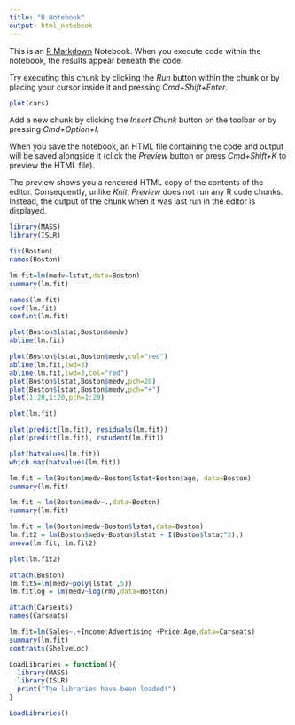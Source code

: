 ```yaml
---
title: "R Notebook"
output: html_notebook
---
```


This is an [R Markdown](http://rmarkdown.rstudio.com) Notebook. When you execute code within the notebook, the results appear beneath the code. 

Try executing this chunk by clicking the *Run* button within the chunk or by placing your cursor inside it and pressing *Cmd+Shift+Enter*. 

```r
plot(cars)
```


Add a new chunk by clicking the *Insert Chunk* button on the toolbar or by pressing *Cmd+Option+I*.

When you save the notebook, an HTML file containing the code and output will be saved alongside it (click the *Preview* button or press *Cmd+Shift+K* to preview the HTML file). 

The preview shows you a rendered HTML copy of the contents of the editor. Consequently, unlike *Knit*, *Preview* does not run any R code chunks. Instead, the output of the chunk when it was last run in the editor is displayed.

```r
library(MASS)
library(ISLR)
```

```r
fix(Boston)
names(Boston)
```

```r
lm.fit=lm(medv~lstat,data=Boston)
summary(lm.fit)
```

```r
names(lm.fit)
coef(lm.fit)
confint(lm.fit)
```

```r
plot(Boston$lstat,Boston$medv)
abline(lm.fit)
```

```r
plot(Boston$lstat,Boston$medv,col="red")
abline(lm.fit,lwd=3)
abline(lm.fit,lwd=3,col="red")
plot(Boston$lstat,Boston$medv,pch=20)
plot(Boston$lstat,Boston$medv,pch="+")
plot(1:20,1:20,pch=1:20)
```

```r
plot(lm.fit)
```

```r
plot(predict(lm.fit), residuals(lm.fit))
plot(predict(lm.fit), rstudent(lm.fit))
```
```r
plot(hatvalues(lm.fit))
which.max(hatvalues(lm.fit))
```

```r
lm.fit = lm(Boston$medv~Boston$lstat+Boston$age, data=Boston)
summary(lm.fit)
```

```r
lm.fit = lm(Boston$medv~.,data=Boston)
summary(lm.fit)
```

```r
lm.fit = lm(Boston$medv~Boston$lstat,data=Boston)
lm.fit2 = lm(Boston$medv~Boston$lstat + I(Boston$lstat^2),)
anova(lm.fit, lm.fit2)
```

```r
plot(lm.fit2)
```

```r
attach(Boston)
lm.fit5=lm(medv~poly(lstat ,5))
lm.fitlog = lm(medv~log(rm),data=Boston)
```
```r
attach(Carseats)
names(Carseats)
```

```r
lm.fit=lm(Sales~.+Income:Advertising +Price:Age,data=Carseats)
summary(lm.fit)
contrasts(ShelveLoc)
```

```r
LoadLibraries = function(){
  library(MASS)
  library(ISLR)
  print("The libraries have been loaded!")
}
```

```r
LoadLibraries()
```

